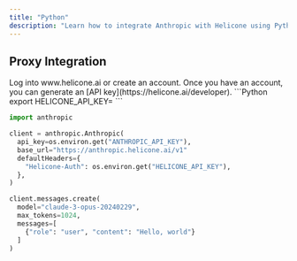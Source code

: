 ```yaml
---
title: "Python"
description: "Learn how to integrate Anthropic with Helicone using Python"
---
```


## Proxy Integration

<Steps>
  <Step title="Create an account + Generate an API Key">
    Log into www.helicone.ai or create an account. Once you have an account, you
    can generate an [API key](https://helicone.ai/developer).
  </Step>
  <Step title="Set HELICONE_API_KEY as an environment variable">
```Python
export HELICONE_API_KEY=<your API key>
```

  </Step>
  <Step title="Modify the base path and add a Helicone-Auth header">
<CodeGroup>

```Python example.py
import anthropic

client = anthropic.Anthropic(
  api_key=os.environ.get("ANTHROPIC_API_KEY"),
  base_url="https://anthropic.helicone.ai/v1"
  defaultHeaders={
    "Helicone-Auth": os.environ.get("HELICONE_API_KEY"),
  },
)

client.messages.create(
  model="claude-3-opus-20240229",
  max_tokens=1024,
  messages=[
    {"role": "user", "content": "Hello, world"}
  ]
)
```

</CodeGroup>
  </Step>
</Steps>
